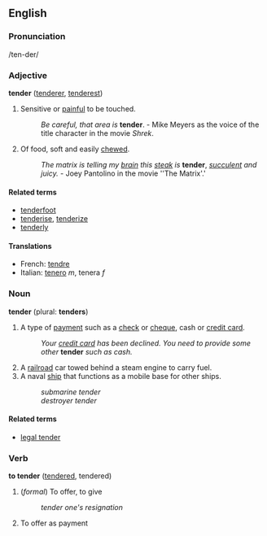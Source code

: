 ==English==
===Pronunciation===
/ten-der/

===Adjective===
'''tender''' ([[tenderer]], [[tenderest]])

# Sensitive or [[pain|painful]] to be touched.  
#:''Be careful, that area is'' '''tender'''. - Mike Meyers as the voice of the title character in the movie ''Shrek''.
# Of food, soft and easily [[chewed]].  
#:''The matrix is telling my [[brain]] this [[steak]] is'' '''tender''', ''[[succulent]] and juicy.'' - Joey Pantolino in the movie ''The Matrix'.'

====Related terms====
*[[tenderfoot]]
*[[tenderise]], [[tenderize]]
*[[tenderly]]

====Translations====
*French: [[tendre]]
*Italian: [[tenero]] ''m'', tenera ''f''

===Noun===
'''tender''' (plural: '''tenders''')

#A type of [[payment]] such as a [[check]] or [[cheque]], cash or [[credit card]].
#:''Your [[credit card]] has been declined.  You need to provide some other'' '''tender''' ''such as cash.''
#A [[railroad]] car towed behind a steam engine to carry fuel.
#A naval [[ship]] that functions as a mobile base for other ships.
#:''submarine tender''
#:''destroyer tender''

====Related terms====
*[[legal tender]]

===Verb===
'''to tender''' ([[tendered]], tendered)

#(''formal'') To offer, to give
#:''tender one's resignation''
#To offer as payment